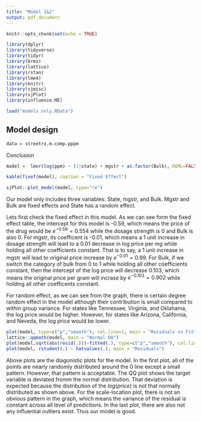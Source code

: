 ---
title: "Model 1&2"
output: pdf_document
---
```{r setup, include=FALSE}
knitr::opts_chunk$set(echo = TRUE)
```

```{r, include=FALSE}
library(dplyr)
library(tidyverse)
library(tidyr)
library(brms)
library(lattice)
library(rstan)
library(lme4)
library(knitr)
library(sjmisc)
library(sjPlot)
library(influence.ME)

```

```{r, warning=FALSE, echo=FALSE}
load("models_only.RData")
```

## Model design

```{r, warning=FALSE, echo=FALSE}
data = streetrx.m.comp.pppm
```

Conclusion

```{r, warning=FALSE, echo=FALSE}
model =  lmer(log(ppm) ~ (1|state) + mgstr + as.factor(Bulk), REML=FALSE, data)
```


```{r, warning=FALSE, echo=FALSE}
kable(fixef(model), caption = "Fixed Effect")
```


```{r, warning=FALSE, echo=FALSE}
sjPlot::plot_model(model, type="re")
```

Our model only includes three variables: State, mgstr, and Bulk. Mgstr and Bulk are fixed effects and State has a random effect.

Lets first check the fixed effect in this model. As we can see form the fixed effect table, the intercept for this model is -0.59, which means the price of the drug would be $e^{-0.59} = 0.554$ while the dosage strength is 0 and Bulk is also 0. For mgstr, its coefficent is -0.01, which means a 1 unit increase in dosage strength will lead to a 0.01 decrease in log price per mg while holding all other coefficients constant. That is to say, a 1 unit increase in mgstr will lead to original price increase by $e^{-0.01} = 0.99$. For Bulk, if we switch the category of bulk from 0 to 1 while holding all other coefficients constant, then the intercept of the log price will decrease 0.103, which means the original price per gram will incrase by $e^{-0.103} = 0.902$ while holding all other coefficents constant.

For random effect, as we can see from the graph, there is certain degree random effect in the model although their contribution is small compared to within group variance. For states like Tennessee, Virginia, and Oklahama, the log price would be higher. However, for states like Arizona, California, and Neveda, the log price would be lower. 


```{r, fig.width=3, fig.height=3, warning=FALSE, echo=FALSE}  
plot(model, type=c("p","smooth"), col.line=1, main = "Residuals vs Fitted")
lattice::qqmath(model, main = "Normal QQ")
plot(model,sqrt(abs(resid(.)))~fitted(.), type=c("p","smooth"), col.line=1, main = "Scale-Location")
plot(model, rstudent(.) ~ hatvalues(.), main = "Residuals")
```


Above plots are the diagonistic plots for the model. In the first plot, all of the points are nearly randomly distributed around the 0 line except a small pattern. However, that pattern is acceptable. The QQ plot shows the target variable is deviated fromm the normal distribution. That deviation is expected because the distribution of the $log(price)$ is not that normally distributed as shown above. For the scale-location plot, there is not an obvious pattern in the graph, which means the variance of the residual is constant across all level of predictions. In the last plot, there are also not any influential outliers exist. Thus our model is good.



